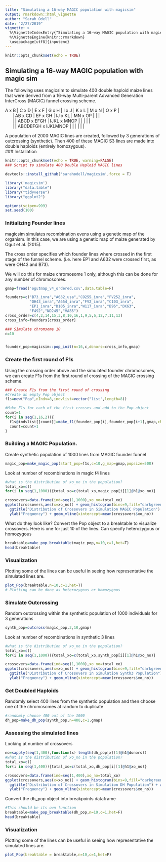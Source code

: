 ```yaml
---
title: "Simulating a 16-way MAGIC population with magicsim"
output: rmarkdown::html_vignette
author: "Sarah Odell"
date: "2/27/2019"
vignette: >
  %\VignetteIndexEntry{"Simulating a 16-way MAGIC population with magicsim"}
  %\VignetteEngine{knitr::rmarkdown}
  \usepackage[utf8]{inputenc}
---
```


```r
knitr::opts_chunk$set(echo = TRUE)
```

## Simulating a 16-way MAGIC population with magic sim

The following uses magicsim to simulate 400 double haploid maize lines that were derived from a 16-way Multi-parent Advanced Generation InterCross (MAGIC) funnel crossing scheme.

| A x B | C x D | E x F | G x H | I x J | K x L | M x N | O x P |

|       | AB x CD | EF x GH | IJ x KL | MN  x OP |      |       |

|       |         | ABCD x EFGH | IJKL x MNOP |   |    |   |    |

|       |         |  ABCDEFGH x IJKLMNOP |    |   |    |   |    |

                        
A population of 2000 MAGIC lines are created, followed by 3 generations of outcrossing (synthetic). Then 400 of these MAGIC S3 lines are made into double haploids (entirely homozygous).                 
### Installation
```r
knitr::opts_chunk$set(echo = TRUE, warning=FALSE)
### Script to simulate 400 Double Haploid MAGIC lines

devtools::install_github('sarahodell/magicsim',force = T)

library('magicsim')
library("data.table")
library("tidyverse")
library("ggplot2")

options(scipen=999)
set.seed(100)
```

### Initializing Founder lines

magicsim simulates recombination evens using a genetic map of the organism. In this case, we are using a genetic map of maize generated by Ogut et al. (2015).

The cross order specifies which founder lines where crossed in the first stage of the funnel scheme. (i.e. here EP1 and A632 were crossed first, as were OH43 and B73).

We will do this for maize chromosome 1 only, although this can be done for any number of chromosomes.
```r

gmap=fread('ogutmap_v4_ordered.csv',data.table=F)

founders=c("B73_inra","A632_usa","CO255_inra","FV252_inra",
           "OH43_inra","A654_inra","FV2_inra","C103_inra",
           "EP1_inra","D105_inra","W117_inra","B96","DK63",
           "F492","ND245","VA85")
cross_order=c(4,2,14,15,3,8,10,16,1,9,5,6,12,7,11,13)
cross_info=founders[cross_order]

### Simulate chromsome 10
c=10


founder_pop=magicsim::pop_init(n=16,c,donors=cross_info,gmap)
```

### Create the first round of F1s

Using the crossing order above and the simulated founder chromosomes, we can create F1s from the first round of crossing of the MAGIC crossing scheme.

```r
### Create F1s from the first round of crossing
#Create an empty Pop object
f1s=new("Pop",nIndv=8,indvlist=vector("list",length=8))

#Make F1s for each of the first crosses and add to the Pop object
count=1
for(i in seq(1,16,2)){
  f1s@indvlist[[count]]=make_f1(founder_pop[i],founder_pop[i+1],gmap,chroms=c)
  count=count+1
}

```

### Building a MAGIC Population.


Create synthetic population of 1000 lines from MAGIC founder funnel
```r
magic_pop=make_magic_pop(start_pop=f1s,c=10,g_map=gmap,popsize=500)
```

Look at number of recombinations in magic f4 lines

```r
#what is the distribution of xo_no in the population?
total_xo=c()
for(i in seq(1,1000)){total_xo=c(total_xo,magic_pop[i][1]@h1@xo_no)}

crossovers=data.frame(ind=seq(1,1000),xo_no=total_xo)
ggplot(crossovers,aes(x=xo_no)) + geom_histogram(bins=9,fill="darkgreen",color="black") + theme_classic() +
  ggtitle("Distribution of Crossovers in Simulation MAGIC Population") + xlab("Crossover Number") + 
  ylab("Frequency") + geom_vline(xintercept=mean(crossovers$xo_no))

```

What do they look like?
Convert the Pop object to a breaktable to visualize crossovers. Here is one for just 10 of the lines. Can specify heterozygous or homozygous

```r
breaktable=make_pop_breaktable(magic_pop,n=10,c=1,het=T)
head(breaktable)
```

### Visualization

Plotting some of the lines can be useful in seeing how representative the simulated lines are.
```r
plot_Pop(breaktable,n=10,c=1,het=T)
# Plotting can be done as heterozygous or homozygous
```


### Simulate Outcrossing

Random outcrossing within the synthetic population of 1000 individuals for 3 generations

```r
synth_pop=outcross(magic_pop,3,10,gmap)
```

Look at number of recombinations in synthetic 3 lines

```r
#what is the distribution of xo_no in the population?
total_xo=c()
for(i in seq(1,1000)){total_xo=c(total_xo,synth_pop[i][1]@h1@xo_no)}

crossovers=data.frame(ind=seq(1,1000),xo_no=total_xo)
ggplot(crossovers,aes(x=xo_no)) + geom_histogram(bins=9,fill="darkgreen",color="black") + theme_classic() +
  ggtitle("Distribution of Crossovers in Simulation Synth3 Population") + xlab("Crossover Number") + 
  ylab("Frequency") + geom_vline(xintercept=mean(crossovers$xo_no))

```

### Get Doubled Haploids

Randomly select 400 lines from the synthetic population and
then choose one of the chromosomes at random to duplicate

```r
#randomly choose 400 out of the 1000
dh_pop=make_dh_pop(synth_pop,n=400,c=1,gmap)
```

### Assessing the simulated lines

Looking at number of crossovers
```r
no=sapply(seq(1,400),function(x) length(dh_pop[x][1]@h1@donors))
#what is the distribution of xo_no in the population?
total_xo=c()
for(i in seq(1,400)){total_xo=c(total_xo,dh_pop[i][1]@h1@xo_no)}

crossovers=data.frame(ind=seq(1,400),xo_no=total_xo)
ggplot(crossovers,aes(x=xo_no)) + geom_histogram(bins=9,fill="darkgreen",color="black") + theme_classic() +
  ggtitle("Distribution of Crossovers in Simulation DH Population") + xlab("Crossover Number") + 
  ylab("Frequency") + geom_vline(xintercept=mean(crossovers$xo_no))

```


Convert the dh_pop object into breakpoints dataframe
```r
#This should be its own function
breaktable=make_pop_breaktable(dh_pop,n=10,c=1,het=F)
head(breaktable)
```

### Visualization

Plotting some of the lines can be useful in seeing how representative the simulated lines are.
```r
plot_Pop(breaktable = breaktable,n=10,c=1,het=F)
```

